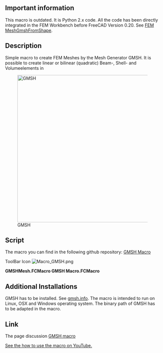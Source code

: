 <languages/>
<translate>
<!--T:1-->
{{Macro
|Name=GMSH Macro
|Icon=Macro_GMSH.png
|Description=Create FEM Meshes by GMSH Mesh Generator. It is possible to create linear or bilinear (quadratic) Beam-, Shell- and Volumeelements in
|Author=psicofil
|Version=1.0
|Date=2015-08-24
|FCVersion=All
|Download=[https://wiki.freecad.org/images/a/a2/Macro_GMSH.png ToolBar Icon]
|SeeAlso = [[FEM MeshGmshFromShape|FEM Mesh from shape by Gmsh]]
}}

==Important information== <!--T:8-->

<!--T:9-->
This macro is outdated. It is Python 2.x code. All the code has been directly integrated in the FEM Workbench before FreeCAD Version 0.20. See [[FEM_MeshGmshFromShape|FEM MeshGmshFromShape]].

==Description== <!--T:2-->

<!--T:7-->
Simple macro to create FEM Meshes by the Mesh Generator GMSH. It is possible to create linear or bilinear (quadratic) Beam-, Shell- and Volumeelements in
</translate>

{{Codeextralink|https://raw.githubusercontent.com/psicofil/Macros_FreeCAD/master/Macros/GMSHMesh.FCMacro}}

[[File:Macro GMSH00.png|480px|GMSH]]

<translate>
<!--T:3-->
==Script==
The macro you can find in the following github repository: [https://github.com/psicofil/Macros_FreeCAD/blob/master/Macros/GMSHMesh.FCMacro GMSH Macro]

</translate>
ToolBar Icon [[Image:Macro_GMSH.png]]

'''GMSHMesh.FCMacro GMSH Macro.FCMacro'''

<translate>
<!--T:4-->
==Additional Installations==
GMSH has to be installed. See [http://gmsh.info/ gmsh.info]. The macro is intended to run on Linux, OSX and Windows operating system. The binary path of GMSH has to be adapted in the macro.

<!--T:5-->
==Link==
The page discussion [https://forum.freecad.org/viewtopic.php?t=11182 GMSH macro]

<!--T:6-->
[https://www.youtube.com/watch?v=ZcG5EEUe3yc See the how to use the macro on YouTube.]
</translate>
{{clear}}